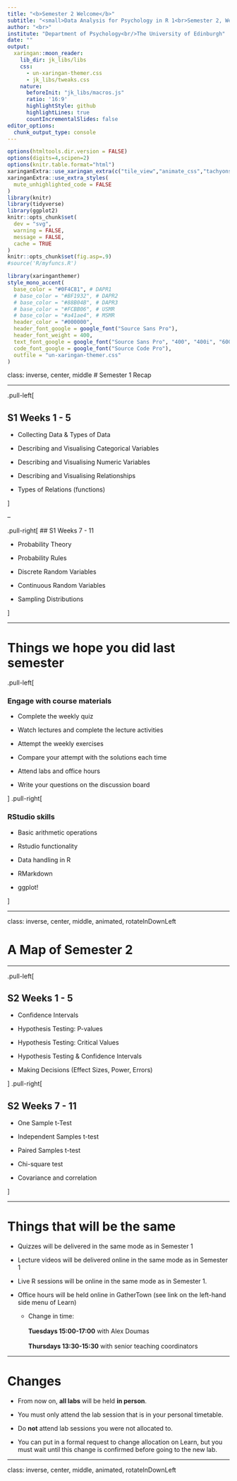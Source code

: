 ```yaml
---
title: "<b>Semester 2 Welcome</b>"
subtitle: "<small>Data Analysis for Psychology in R 1<br>Semester 2, Week 1</small>"
author: "<br>"
institute: "Department of Psychology<br/>The University of Edinburgh"
date: ""
output:
  xaringan::moon_reader:
    lib_dir: jk_libs/libs
    css: 
      - un-xaringan-themer.css
      - jk_libs/tweaks.css
    nature:
      beforeInit: "jk_libs/macros.js"
      ratio: '16:9'
      highlightStyle: github
      highlightLines: true
      countIncrementalSlides: false
editor_options:
  chunk_output_type: console
---
```



```r
options(htmltools.dir.version = FALSE)
options(digits=4,scipen=2)
options(knitr.table.format="html")
xaringanExtra::use_xaringan_extra(c("tile_view","animate_css","tachyons"))
xaringanExtra::use_extra_styles(
  mute_unhighlighted_code = FALSE
)
library(knitr)
library(tidyverse)
library(ggplot2)
knitr::opts_chunk$set(
  dev = "svg",
  warning = FALSE,
  message = FALSE,
  cache = TRUE
)
knitr::opts_chunk$set(fig.asp=.9)
#source('R/myfuncs.R')
```

```r
library(xaringanthemer)
style_mono_accent(
  base_color = "#0F4C81", # DAPR1
  # base_color = "#BF1932", # DAPR2
  # base_color = "#88B04B", # DAPR3 
  # base_color = "#FCBB06", # USMR
  # base_color = "#a41ae4", # MSMR
  header_color = "#000000",
  header_font_google = google_font("Source Sans Pro"),
  header_font_weight = 400,
  text_font_google = google_font("Source Sans Pro", "400", "400i", "600", "600i"),
  code_font_google = google_font("Source Code Pro"),
  outfile = "un-xaringan-themer.css"
)
```

class: inverse, center, middle
# Semester 1 Recap  

---

.pull-left[

## S1 Weeks 1 - 5  

- Collecting Data & Types of Data  

- Describing and Visualising Categorical Variables   

- Describing and Visualising Numeric Variables  

- Describing and Visualising Relationships  

- Types of Relations (functions)  

]

--

.pull-right[
## S1 Weeks 7 - 11  

- Probability Theory  

- Probability Rules  

- Discrete Random Variables   

- Continuous Random Variables  

- Sampling Distributions  


]

---

# Things we hope you did last semester

.pull-left[

### Engage with course materials

- Complete the weekly quiz

- Watch lectures and complete the lecture activities

- Attempt the weekly exercises

- Compare your attempt with the solutions each time

- Attend labs and office hours 

- Write your questions on the discussion board

] 
.pull-right[

### RStudio skills

- Basic arithmetic operations   

- Rstudio functionality 

- Data handling in R 

- RMarkdown 

- ggplot!

]

---

class: inverse, center, middle, animated, rotateInDownLeft

# A Map of Semester 2

---

.pull-left[

## S2 Weeks 1 - 5

- Confidence Intervals

- Hypothesis Testing: P-values  

- Hypothesis Testing: Critical Values  

- Hypothesis Testing & Confidence Intervals

- Making Decisions (Effect Sizes, Power, Errors) 

]
.pull-right[

## S2 Weeks 7 - 11

- One Sample t-Test  

- Independent Samples t-test  

- Paired Samples t-test

- Chi-square test

- Covariance and correlation


]


---

# Things that will be the same

- Quizzes will be delivered in the same mode as in Semester 1

- Lecture videos will be delivered online in the same mode as in Semester 1

- Live R sessions will be online in the same mode as in Semester 1.

- Office hours will be held online in GatherTown (see link on the left-hand side menu of Learn)
  
  + Change in time:  <br><br>
    __Tuesdays 15:00-17:00__ with Alex Doumas  <br><br>
    __Thursdays 13:30-15:30__ with senior teaching coordinators


---

# Changes

- From now on, __all labs__ will be held __in person__.

- You must only attend the lab session that is in your personal timetable. 

- Do __not__ attend lab sessions you were not allocated to.

- You can put in a formal request to change allocation on Learn, but you must wait until this change is confirmed before going to the new lab.


---


class: inverse, center, middle, animated, rotateInDownLeft


